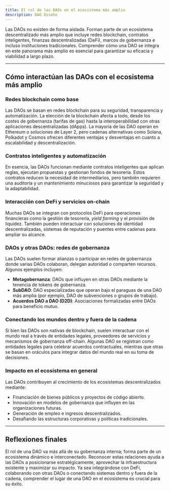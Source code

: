 ```yaml
---
title: El rol de las DAOs en el ecosistema más amplio
description: DAO Diseño
---
```


Las DAOs no existen de forma aislada. Forman parte de un ecosistema descentralizado más amplio que incluye redes blockchain, contratos inteligentes, finanzas descentralizadas (DeFi), marcos de gobernanza e incluso instituciones tradicionales. Comprender cómo una DAO se integra en este panorama más amplio es esencial para garantizar su eficacia y viabilidad a largo plazo.

---

## Cómo interactúan las DAOs con el ecosistema más amplio

### Redes blockchain como base
Las DAOs se basan en redes blockchain para su seguridad, transparencia y automatización. La elección de la blockchain afecta a todo, desde los costes de gobernanza (tarifas de gas) hasta la interoperabilidad con otras aplicaciones descentralizadas (dApps). La mayoría de las DAO operan en Ethereum o soluciones de Layer 2, pero cadenas alternativas como Solana, Polkadot y Cosmos ofrecen diferentes ventajas y desventajas en cuanto a escalabilidad y descentralización.

### Contratos inteligentes y automatización
En esencia, las DAOs funcionan mediante contratos inteligentes que aplican reglas, ejecutan propuestas y gestionan fondos de tesorería. Estos contratos reducen la necesidad de intermediarios, pero también requieren una auditoría y un mantenimiento minuciosos para garantizar la seguridad y la adaptabilidad.

### Interacción con DeFi y servicios on-chain
Muchas DAOs se integran con protocolos DeFi para operaciones financieras como la gestión de tesorería, *yield farming* y el provisión de liquidez. También pueden interactuar con soluciones de identidad descentralizadas, sistemas de reputación y puentes entre cadenas para ampliar su alcance.

### DAOs y otras DAOs: redes de gobernanza
Las DAOs suelen formar alianzas o participar en redes de gobernanza donde varias DAOs colaboran, delegan autoridad o comparten recursos. Algunos ejemplos incluyen:
- **Metagobernanza**: DAOs que influyen en otras DAOs mediante la tenencia de tokens de gobernanza.
- **SubDAO**: DAO especializadas que operan bajo el paraguas de una DAO más amplia (por ejemplo, DAO de subvenciones o grupos de trabajo). 
- **Acuerdos DAO a DAO (D2D)**: Asociaciones formalizadas entre DAOs para beneficio mutuo.

### Conectando los mundos dentro y fuera de la cadena
Si bien las DAOs son nativas de blockchain, suelen interactuar con el mundo real a través de entidades legales, proveedores de servicios y mecanismos de gobernanza off-chain. Algunas DAO se registran como entidades legales para celebrar acuerdos contractuales, mientras que otras se basan en oráculos para integrar datos del mundo real en su toma de decisiones.

### Impacto en el ecosistema en general
Las DAOs contribuyen al crecimiento de los ecosistemas descentralizados mediante:
- Financiación de bienes públicos y proyectos de código abierto.
- Innovación en modelos de gobernanza que influyen en las organizaciones futuras.
- Generación de empleo e ingresos descentralizados.
- Desafiando las estructuras corporativas y políticas tradicionales.

---

## Reflexiones finales
El rol de una DAO va más allá de su gobernanza interna; forma parte de un ecosistema dinámico e interconectado. Reconocer estas relaciones ayuda a las DAOs a posicionarse estratégicamente, aprovechar la infraestructura existente y maximizar su impacto. Ya sea integrándose con DeFi, colaborando con otras DAOs o conectando sistemas dentro y fuera de la cadena, comprender el lugar de una DAO en el ecosistema es crucial para su éxito.